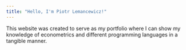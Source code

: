 ```yaml
---
title: "Hello, I'm Piotr Lemancewicz!"
---
```

This website was created to serve as my portfolio where I can show my knowledge of econometrics and different programming languages in a tangible manner.